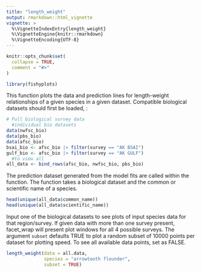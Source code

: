 ```yaml
---
title: "length_weight"
output: rmarkdown::html_vignette
vignette: >
  %\VignetteIndexEntry{length_weight}
  %\VignetteEngine{knitr::rmarkdown}
  %\VignetteEncoding{UTF-8}
---
```


```r
knitr::opts_chunk$set(
  collapse = TRUE,
  comment = "#>"
)
```

```r
library(fishyplots)
```

This function plots the data and prediction lines for length-weight relationships of a given species in a given dataset. Compatible biological datasets should first be loaded, :

```r
# Pull biological survey data
  #individual bio datasets
data(nwfsc_bio)
data(pbs_bio)
data(afsc_bio)
bsai_bio <- afsc_bio |> filter(survey == "AK BSAI")
gulf_bio <- afsc_bio |> filter(survey == "AK GULF")
  #to view all
all_data <- bind_rows(afsc_bio, nwfsc_bio, pbs_bio)
```

The prediction dataset generated from the model fits are called within the function. The function takes a biological dataset and the common or scientific name of a species.

```r
head(unique(all_data$common_name))
head(unique(all_data$scientific_name))
```

Input one of the biological datasets to see plots of input species data for that region/survey. If given data with more than one survey present, facet_wrap will present plot windows for all 4 possible surveys. The argument `subset` defaults TRUE to plot a random subset of 10000 points per dataset for plotting speed. To see all available data points, set as FALSE.

```r
length_weight(data = all.data,
              species = "arrowtooth flounder",
              subset = TRUE)
```
